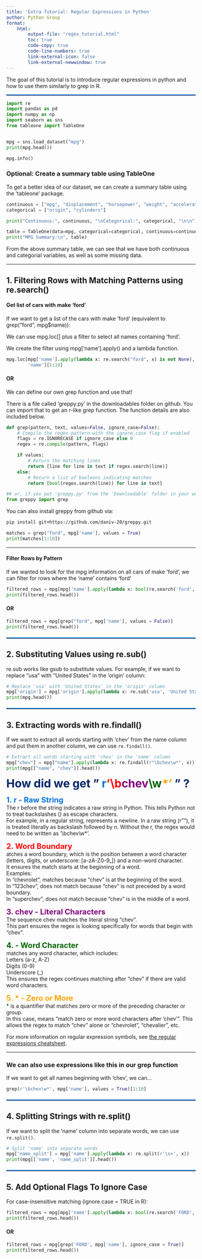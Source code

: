 ```yaml
---
title: 'Extra Tutorial: Regular Expressions in Python'
author: Python Group
format: 
    html:
        output-file: "regex_tutorial.html"
        toc: true
        code-copy: true
        code-line-numbers: true
        link-external-icon: false
        link-external-newwindow: true
---
```


The goal of this tutorial is to introduce regular expressions in python and how to use them similarly to grep in R. 

<hr style="border: none; border-top: 2px solid #007bff; width: 100%;">

```python
import re
import pandas as pd
import numpy as np
import seaborn as sns
from tableone import TableOne


mpg = sns.load_dataset("mpg")
print(mpg.head())
```

```python
mpg.info()
```

### Optional: Create a summary table using TableOne

To get a better idea of our dataset, we can create a summary table using the 'tableone' package. 

```python
continuous = ["mpg", "displacement", "horsepower", "weight", "acceleration", "model_year"]
categorical = ["origin", "cylinders"]

print("Continuous:", continuous, "\nCategorical:", categorical, "\n\n")

table = TableOne(data=mpg, categorical=categorical, continuous=continuous, label_suffix=True)
print("MPG Summary:\n", table)
```

From the above summary table, we can see that we have both continuous and categorial variables, as well as some missing data. 
<hr style="border: none; border-top: 1px solid #f8f9fa; max-width: 950px;">

## 1. Filtering Rows with Matching Patterns using re.search()

#### Get list of cars with make 'ford'

If we want to get a list of the cars with make 'ford' (equivalent to grep("ford", mpg$name)):

We can use mpg.loc[] plus a filter to select all names containing 'ford'. 

We create the filter using mpg['name'].apply() and a lambda function. 

```python
mpg.loc[mpg['name'].apply(lambda x: re.search("ford", x) is not None), 
        'name'][1:10]
```

#### OR

We can define our own grep function and use that!

There is a file called 'greppy.py' in the downloadables folder on github. You can import that to get an r-like grep function. The function details are also included below. 

```python
def grep(pattern, text, values=False, ignore_case=False):
    # Compile the regex pattern with the ignore_case flag if enabled
    flags = re.IGNORECASE if ignore_case else 0
    regex = re.compile(pattern, flags)

    if values:
        # Return the matching lines
        return [line for line in text if regex.search(line)]
    else:
        # Return a list of booleans indicating matches
        return [bool(regex.search(line)) for line in text]
```

```python
## or, if you put 'greppy.py' from the 'Downloadable' folder in your working directory
from greppy import grep
```

You can also install greppy from github via: 
```bash
pip install git+https://github.com/daniv-20/greppy.git
```

```python
matches = grep("ford", mpg['name'], values = True)
print(matches[1:10])
```

<hr style="border: none; border-top: 1px solid #f8f9fa; max-width: 950px;">

#### Filter Rows by Pattern

If we wanted to look for the mpg information on all cars of make 'ford', we can filter for rows where the 'name' contains 'ford'

```python
filtered_rows = mpg[mpg['name'].apply(lambda x: bool(re.search('ford', x)))]
print(filtered_rows.head())
```

#### OR

```python
filtered_rows = mpg[grep("ford", mpg['name'], values = False)]
print(filtered_rows.head())
```

<hr style="border: none; border-top: 2px solid #007bff; width: 100%; margin-top: 20px; margin-bottom: 20px;">

## 2. Substituting Values using re.sub()

re.sub works like gsub to substitute values. For example, if we want to replace "usa" with "United States" in the 'origin' column: 

```python
# Replace 'usa' with 'United States' in the 'origin' column
mpg['origin'] = mpg['origin'].apply(lambda x: re.sub('usa', 'United States', x))
print(mpg.head())
```

<hr style="border: none; border-top: 2px solid #007bff; width: 100%; margin-top: 20px; margin-bottom: 20px;">

## 3. Extracting words with re.findall()

If we want to extract all words starting with 'chev' from the name column and put them in another column, we can use `re.findall()`.

```python
# Extract all words starting with 'chev' in the 'name' column
mpg["chev"] = mpg["name"].apply(lambda x: re.findall(r"\bchev\w*", x))
print(mpg[["name", "chev"]].head())
```


<strong><span style="color: #002569; font-size: 30px; font-weight: bold;">How did we get " </span><span style="color: #0074e0; font-size: 30px; font-weight: bold;">r</span><span style="color: red; font-size: 30px; font-weight: bold;">'\\b</span><span style="color: purple; font-size: 30px; font-weight: bold;">chev</span><span style="color: darkgreen; font-size: 30px; font-weight: bold;">\\w</span><span style="color: orange; font-size: 30px; font-weight: bold;">*\*'*</span><span style="color: #002569; font-size: 30px; font-weight: bold;"> " ?</span></strong>
 
<span style="color: #0074e0; font-size:20px;font-weight: bold;">1. **r - Raw String** </span>   
The r before the string indicates a raw string in Python. This tells Python not to treat backslashes (\) as escape characters.  
For example, in a regular string, \n represents a newline. In a raw string (r"\n"), it is treated literally as backslash followed by n.
Without the r, the regex would need to be written as '\\bchev\\w*'.  

<span style="color: red; font-size:20px;font-weight: bold;">2. **\b - Word Boundary**</span>  
\b matches a word boundary, which is the position between a word character (letters, digits, or underscore: [a-zA-Z0-9_]) and a non-word character.  
It ensures the match starts at the beginning of a word.  
Examples:  
In "chevrolet", \bchev matches because "chev" is at the beginning of the word.  
In "123chev", \bchev does not match because "chev" is not preceded by a word boundary.  
In "superchev", \bchev does not match because "chev" is in the middle of a word.  

<span style="color: purple; font-size:20px;font-weight: bold;">3. **chev - Literal Characters**</span>  
The sequence chev matches the literal string "chev".  
This part ensures the regex is looking specifically for words that begin with "chev".  

<span style="color: darkgreen; font-size:20px;font-weight: bold;">4. **\w - Word Character**</span>  
\w matches any word character, which includes:  
Letters (a-z, A-Z)  
Digits (0-9)  
Underscore (_)  
This ensures the regex continues matching after "chev" if there are valid word characters.      

<span style="color: orange; font-size:20px;font-weight: bold;">5. **\* - Zero or More**</span>    
\* is a quantifier that matches zero or more of the preceding character or group.  
In this case, \w* means "match zero or more word characters after 'chev'".
This allows the regex to match "chev" alone or "chevrolet", "chevalier", etc.  

For more information on regular expression symbols, see <a href="https://www.pythoncheatsheet.org/cheatsheet/regular-expressions">the regular expressions cheatsheet</a>.

<hr style="border: none; border-top: 1px solid #f8f9fa; max-width: 950px;">

### We can also use expressions like this in our grep function

If we want to get all names beginning with 'chev', we can...

```python
grep(r'\bchev\w*', mpg['name'], values = True)[1:10]
```

<hr style="border: none; border-top: 2px solid #007bff; width: 100%; margin-top: 20px; margin-bottom: 20px;">

## 4. Splitting Strings with re.split()

If we want to split the 'name' column into separate words, we can use `re.split()`.

```python
# Split 'name' into separate words
mpg['name_split'] = mpg['name'].apply(lambda x: re.split(r'\s+', x))
print(mpg[['name', 'name_split']].head())
```

<hr style="border: none; border-top: 2px solid #007bff; width: 100%; margin-top: 20px; margin-bottom: 20px;">

## 5. Add Optional Flags To Ignore Case

For case-insensitive matching (ignore.case = TRUE in R):


```python
filtered_rows = mpg[mpg['name'].apply(lambda x: bool(re.search('FORD', x, re.IGNORECASE)))]
print(filtered_rows.head())
```

#### OR

```python
filtered_rows = mpg[grep('FORD', mpg['name'], ignore_case = True)]
print(filtered_rows.head())
```

